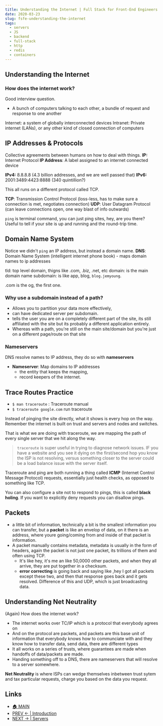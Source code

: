 ```yaml
---
title: Understanding the Internet | Full Stack for Front-End Engineers
date: 2020-03-23
slug: fsfe-understanding-the-internet
tags:
  - servers
  - JS
  - backend
  - full-stack
  - http
  - redis
  - containers
---
```


## Understanding the Internet 
 
### How does the internet work?
Good interview question. 
- A bunch of computers talking to each other, a bundle of request and response to one another

Internet: a system of globally interconnected devices
Intranet: Private internet (LANs), or any other kind of closed connection of computers

## IP Addresses & Protocols
Collective agreements between humans on how to deal with things.
**IP:** Internet Protocol
**IP Address**: A label assigned to an internet connected device 
 
**IPv4:** 8.8.8.8 (4.3 billion addresses, and we are well passed that)
**IPv6:** 2001:3489:4423:8888 (340 quintillion?)

This all runs on a different protocol called TCP.

**TCP**: Transmission Control Protocol (loss-less, has to make sure a connection is met, negotiates connection)
**UDP**: User Datagram Protocol (can leave connections open, one way blast of info outwards)

`ping` is terminal command, you can just ping sites, hey, are you there? Useful to tell if your site is up and running and the round-trip time.

## Domain Name System
Notice we didn't `ping` an IP address, but instead a domain name.
**DNS**: Domain Name System (intelligent internet phone book)
    - maps domain names to ip addresses

tld: top level domain, thigns like .com, .biz, .net, etc
domain: is the main domain name
subdomain: is like app, blog, `blog.jemyoung`.

.com is the og, the first one.

### Why use a subdomain instead of a path?
- Allows you to partition your data more effectively, 
- can have dedicated server per subdomain.
- tells the user you are on a completely different part of the site, its still affiliated with the site but its probably a different application entirely.                          
- Whereas with a path, you're still on the main site/domain but you're just on a different page/route on that site

### Nameservers
DNS resolve names to IP address, they do so with **nameservers**

- **Nameserver**: Map domains to IP addresses 
    - the entity that keeps the mapping, 
    - record keepers of the internet.

## Trace Routes Practice
- `$ man traceroute` : Traceroute manual
- `$ traceroute google.com` run traceroute 

Instead of pinging the site directly, what it shows is every hop on the way. Remember the internet is built on trust and servers and nodes and switches.

That is what we are doing with traceroute, we are mapping the path of every single server that we hit along the way.

> `traceroute` is super useful in trying to diagnose network issues. IF you have a website and you see it dying on the first/second hop you know the ISP is not resolving, versus something closer to the server could be a load balance issue with the server itself.


Traceroute and ping are both running a thing called **ICMP** (Internet Control Message Protocol) requests, essentially just health checks, as opposed to something like TCP.

You can also configure a site not to respond to pings, this is called **black holing**. If you want to explicitly deny requests you can disallow pings.

## Packets
- a little bit of information, technically a bit is the smallest information you can transfer, but a **packet** is like an envelop of data, on it there is an address, where youre going/coming from and inside of that packet is information.
- A packet manually contains metadata, metadata is usually in the form of headers, again the packet is not just one packet, its trillions of them and often using TCP.
    - It's like hey, it's me an like 50,0000 other packets, and when they all arrive, they are put together in a checksum.
    - **error correcting** is going back and saying like ,hey I got all packets except these two, and then that response goes back and it gets resolved. Difference of this and UDP, which is just broadcasting data.

## Understanding Net Neutrality
(Again) How does the internet work? 
- The internet works over TC/IP which is a protocol that everybody agrees on  
- And on the protocol are packets, and packets are this base unit of information that everybody knows how to communciate with and they know how to transfer data, send data, there are different types
- It all works on a series of trusts, where guarantees are made when handoffs of data/packets are made. 
- Handing something off to a DNS, there are nameservers that will resolve to a server somewhere.

**Net Neutrality** is where ISPs can wedge themselves inbetween trust sytem and tax particular requests, charge you based on the data you request. 

## Links 
- [🏠 MAIN](/fsfe-intro)
- [PREV ← | Introduction](/fsfe-intro)
- [NEXT → | Servers ](/fsfe-servers)